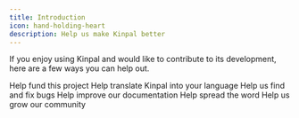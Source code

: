 ```yaml
---
title: Introduction
icon: hand-holding-heart
description: Help us make Kinpal better
---
```


If you enjoy using Kinpal and would like to contribute to its development, here are a few ways you can help out.

<CardGroup cols={2}>
  <Card title="Donate" icon="coins" href="/contribute/donations">
    Help fund this project
  </Card>
  <Card title="Translate" icon="globe" href="/contribute/translations">
    Help translate Kinpal into your language
  </Card>
  <Card
    title="Report a Bug"
    icon="bug"
    href="https://github.com/opencompute/rallly/issues/new?assignees=&labels=bug&template=---bug-report.md&title="
  >
    Help us find and fix bugs
  </Card>
  <Card title="Documentation" icon="book" href="/contribute/documentation">
    Help improve our documentation
  </Card>
  <Card
    title="Leave a review on Trustpilot"
    icon="star"
    href="https://www.trustpilot.com/review/kinpal.com"
  >
    Help spread the word
  </Card>
  <Card
    title="Follow @kinpalai on Twitter"
    icon="x-twitter"
    href="https://x.com/kinpalai"
  >
    Help us grow our community
  </Card>
</CardGroup>
